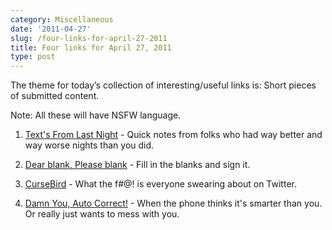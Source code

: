 ```yaml
---
category: Miscellaneous
date: '2011-04-27'
slug: /four-links-for-april-27-2011
title: Four links for April 27, 2011
type: post
---
```



The theme for today’s collection of interesting/useful links is: Short pieces of submitted content. 

Note: All these will have NSFW language.

1. [Text's From Last Night](http://www.textsfromlastnight.com/) - Quick notes from folks who had way better and way worse nights than you did.

2. [Dear blank, Please blank](http://dearblankpleaseblank.com/) - Fill in the blanks and sign it.

3. [CurseBird](http://cursebird.com/) - What the f#@! is everyone swearing about on Twitter.

4. [Damn You, Auto Correct!](http://damnyouautocorrect.com/) - When the phone thinks it's smarter than you. Or really just wants to mess with you.
